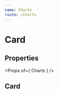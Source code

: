 ```yaml
---
name: Charts
route: /charts
---
```



# Card

## Properties
<Props of={ Charts } />

## Card
<Playground>
    <Charts 
        data={[{x: 'Apples', y: 12}, {x: 'Bananas', y: 2}, {x: 'Cranberries', y: 11}]}
    />
</Playground>


